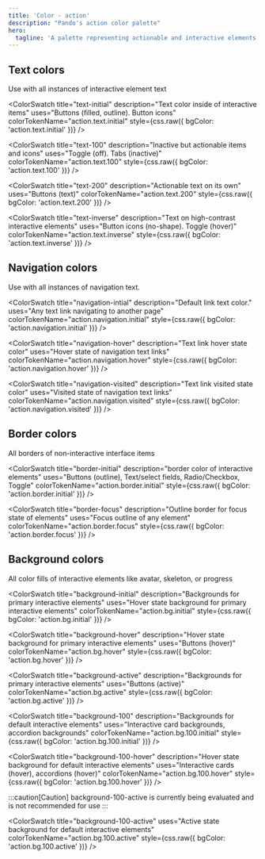 ```yaml
---
title: 'Color - action'
description: "Pando's action color palette"
hero:
  tagline: 'A palette representing actionable and interactive elements.'
---
```



## Text colors

Use with all instances of interactive element text

<ColorSwatch
  title="text-initial"
  description="Text color inside of interactive items"
  uses="Buttons (filled, outline). Button icons"
  colorTokenName="action.text.initial"
  style={css.raw({ bgColor: 'action.text.initial' })}
/>

<ColorSwatch
  title="text-100"
  description="Inactive but actionable items and icons"
  uses="Toggle (off). Tabs (inactive)"
  colorTokenName="action.text.100"
  style={css.raw({ bgColor: 'action.text.100' })}
/>

<ColorSwatch
  title="text-200"
  description="Actionable text on its own"
  uses="Buttons (text)"
  colorTokenName="action.text.200"
  style={css.raw({ bgColor: 'action.text.200' })}
/>

<ColorSwatch
  title="text-inverse"
  description="Text on high-contrast interactive elements"
  uses="Button icons (no-shape). Toggle (hover)"
  colorTokenName="action.text.inverse"
  style={css.raw({ bgColor: 'action.text.inverse' })}
/>

## Navigation colors

Use with all instances of navigation text.

<ColorSwatch
  title="navigation-intial"
  description="Default link text color."
  uses="Any text link navigating to another page"
  colorTokenName="action.navigation.initial"
  style={css.raw({ bgColor: 'action.navigation.initial' })}
/>

<ColorSwatch
  title="navigation-hover"
  description="Text link hover state color"
  uses="Hover state of navigation text links"
  colorTokenName="action.navigation.hover"
  style={css.raw({ bgColor: 'action.navigation.hover' })}
/>

<ColorSwatch
  title="navigation-visited"
  description="Text link visited state color"
  uses="Visited state of navigation text links"
  colorTokenName="action.navigation.visited"
  style={css.raw({ bgColor: 'action.navigation.visited' })}
/>

## Border colors

All borders of non-interactive interface items

<ColorSwatch
  title="border-initial"
  description="border color of interactive elements"
  uses="Buttons (outline), Text/select fields, Radio/Checkbox, Toggle"
  colorTokenName="action.border.initial"
  style={css.raw({ bgColor: 'action.border.initial' })}
/>

<ColorSwatch
  title="border-focus"
  description="Outline border for focus state of elements"
  uses="Focus outline of any element"
  colorTokenName="action.border.focus"
  style={css.raw({ bgColor: 'action.border.focus' })}
/>

## Background colors

All color fills of interactive elements like avatar, skeleton, or progress

<ColorSwatch
  title="background-initial"
  description="Backgrounds for primary interactive elements"
  uses="Hover state background for primary interactive elements"
  colorTokenName="action.bg.initial"
  style={css.raw({ bgColor: 'action.bg.initial' })}
/>

<ColorSwatch
  title="background-hover"
  description="Hover state background for primary interactive elements"
  uses="Buttons (hover)"
  colorTokenName="action.bg.hover"
  style={css.raw({ bgColor: 'action.bg.hover' })}
/>

<ColorSwatch
  title="background-active"
  description="Backgrounds for primary interactive elements"
  uses="Buttons (active)"
  colorTokenName="action.bg.active"
  style={css.raw({ bgColor: 'action.bg.active' })}
/>

<ColorSwatch
  title="background-100"
  description="Backgrounds for default interactive elements"
  uses="Interactive card backgrounds, accordion backgrounds"
  colorTokenName="action.bg.100.initial"
  style={css.raw({ bgColor: 'action.bg.100.initial' })}
/>

<ColorSwatch
  title="background-100-hover"
  description="Hover state background for default interactive elements"
  uses="Interactive cards (hover), accordions (hover)"
  colorTokenName="action.bg.100.hover"
  style={css.raw({ bgColor: 'action.bg.100.hover' })}
/>

:::caution[Caution]
background-100-active is currently being evaluated and is not recommended for use
:::

<ColorSwatch
  title="background-100-active"
  uses="Active state background for default interactive elements"
  colorTokenName="action.bg.100.active"
  style={css.raw({ bgColor: 'action.bg.100.active' })}
/>
